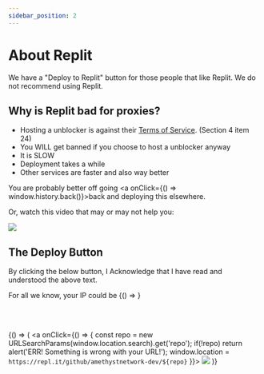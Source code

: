 ```yaml
---
sidebar_position: 2
---
```



# About Replit

We have a "Deploy to Replit" button for those people that like Replit. We do not recommend using Replit.

## Why is Replit bad for proxies?

- Hosting a unblocker is against their [Terms of Service](https://replit.com/site/terms). (Section 4 item 24)
- You WILL get banned if you choose to host a unblocker anyway
- It is SLOW
- Deployment takes a while
- Other services are faster and also way better

You are probably better off going <a onClick={() => window.history.back()}>back</a> and deploying this elsewhere.

Or, watch this video that may or may not help you:

<a href="https://www.youtube-nocookie.com/embed/H8ZH_mkfPUY?mute=1&autoplay=1">
  <img src="https://img.shields.io/badge/RICKROLL-A6A9AA?style=for-the-badge&logoColor=white"></img>
</a>

## The Deploy Button

By clicking the below button, I Acknowledge that I have read and understood the above text.

<span>For all we know, your IP could be </span><span title="it's public"><BrowserOnly>{() => <IP />}</BrowserOnly></span>

<br />
<br />

<BrowserOnly>{() => (
  <a onClick={() => {
    const repo = new URLSearchParams(window.location.search).get('repo');
    if(!repo) return alert('ERR! Something is wrong with your URL!');
    window.location = `https://repl.it/github/amethystnetwork-dev/${repo}`
  }}>
    <img src="https://amethystnetwork-dev.github.io/assets/replit.svg" />
  </a>
)}</BrowserOnly>